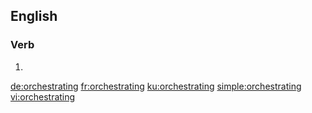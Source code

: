 ==English==

===Verb===
{{head|en|present participle}}

# {{present participle of|orchestrate|lang=en}}

[[de:orchestrating]]
[[fr:orchestrating]]
[[ku:orchestrating]]
[[simple:orchestrating]]
[[vi:orchestrating]]